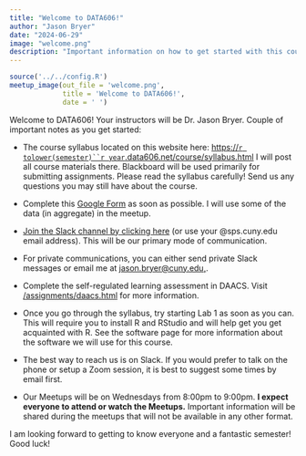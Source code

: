 ```yaml
---
title: "Welcome to DATA606!"
author: "Jason Bryer"
date: "2024-06-29"
image: "welcome.png"
description: "Important information on how to get started with this course. Please read this post carefully."
---
```


```r
source('../../config.R')
meetup_image(out_file = 'welcome.png',
			 title = 'Welcome to DATA606!',
			 date = ' ')
```

Welcome to DATA606! Your instructors will be Dr. Jason Bryer. Couple of important notes as you get started:

* The course syllabus located on this website here: [https://`r tolower(semester)``r year`.data606.net/course/syllabus.html](https://`r tolower(semester)``r year`.data606.net/course/syllabus.html) I will post all course materials there. Blackboard will be used primarily for submitting assignments. Please read the syllabus carefully! Send us any questions you may still have about the course.

* Complete this [Google Form](`r formative_assessment`) as soon as possible. I will use some of the data (in aggregate) in the meetup.

* [Join the Slack channel by clicking here](`r slack_invite_link`) (or use your @sps.cuny.edu email address). This will be our primary mode of communication. 

* For private communications, you can either send private Slack messages or email me at [jason.bryer@cuny.edu,](mailto:jason.bryer@cuny.edu?subject=DATA606).

* Complete the self-regulated learning assessment in DAACS. Visit [/assignments/daacs.html](/assignments/daacs.html) for more information.

* Once you go through the syllabus, try starting Lab 1 as soon as you can. This will require you to install R and RStudio and will help get you get acquainted with R. See the software page for more information about the software we will use for this course.

* The best way to reach us is on Slack. If you would prefer to talk on the phone or setup a Zoom session, it is best to suggest some times by email first.

* Our Meetups will be on Wednesdays from 8:00pm to 9:00pm. **I expect everyone to attend or watch the Meetups.** Important information will be shared during the meetups that will not be available in any other format.

I am looking forward to getting to know everyone and a fantastic semester! Good luck!
